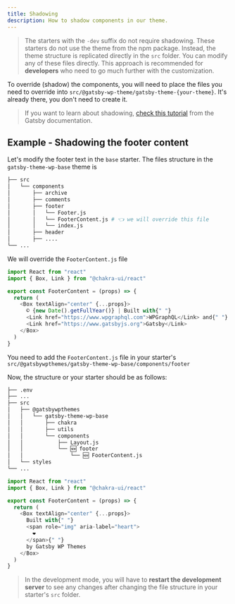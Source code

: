 ```yaml
---
title: Shadowing
description: How to shadow components in our theme.
---
```


> The starters with the `-dev` suffix do not require shadowing. These starters do not use the theme from the npm package. Instead, the theme structure is replicated directly in the `src` folder. You can modify any of these files directly. This approach is recommended for **developers** who need to go much further with the customization.

To override (shadow) the components, you will need to place the files you need to override into `src/@gatsby-wp-theme/gatsby-theme-{your-theme}`. It's already there, you don't need to create it.

> If you want to learn about shadowing, [check this tutorial](https://www.gatsbyjs.com/docs/themes/shadowing/) from the Gatsby documentation.

## Example - Shadowing the footer content

Let's modify the footer text in the `base` starter.
The files structure in the `gatsby-theme-wp-base` theme is

```bash title=@gatsbywpthemes/gatsby-theme-wp-base
├── src
│   └── components
│       ├── archive
│       ├── comments
│       ├── footer
│       │   └── Footer.js
│       │   └── FooterContent.js # 👈 we will override this file
│       │   └── index.js
│       ├── header
│       ├── ....
└── ...
```

We will override the `FooterContent.js` file

```js title=@gatsbywpthemes/gatsby-theme-wp-base/src/components/footer/Footer.js
import React from "react"
import { Box, Link } from "@chakra-ui/react"

export const FooterContent = (props) => {
  return (
    <Box textAlign="center" {...props}>
      © {new Date().getFullYear()} | Built with{" "}
      <Link href="https://www.wpgraphql.com">WPGraphQL</Link> and{" "}
      <Link href="https://www.gatsbyjs.org">Gatsby</Link>
    </Box>
  )
}
```

You need to add the `FooterContent.js` file in your starter's `src/@gatsbywpthemes/gatsby-theme-wp-base/components/footer`

Now, the structure or your starter should be as follows:

```bash title=starter-base
├── .env
├── ...
├── src
│   ├── @gatsbywpthemes
│   │   └── gatsby-theme-wp-base
│   │       ├── chakra
│   │       ├── utils
│   │       └── components
│   │           ├── Layout.js
│   │           └── 🆕 footer
│   │               └── 🆕 FooterContent.js
│   └── styles
└── ...
```

```js title=src/@gatsbywpthemes/gatsby-theme-wp-base/components/footer/Footer.js
import React from "react"
import { Box, Link } from "@chakra-ui/react"

export const FooterContent = (props) => {
  return (
    <Box textAlign="center" {...props}>
      Built with{" "}
      <span role="img" aria-label="heart">
        ❤️
      </span>{" "}
      by Gatsby WP Themes
    </Box>
  )
}
```

> In the development mode, you will have to **restart the development server** to see any changes after changing the file structure in your starter's `src` folder.
